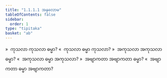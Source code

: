 ```yaml
---
title: "1.1.1.1 အနုလောမ"
tableOfContents: false
sidebar:
  order: 1
type: "tipitaka"
basket: "ab"
---
```



<DynamicBreadcrumb />

<Division number="1">

<Paragraph number="2">
»  ကုသလာ ကုသလာ ဓမ္မာ?
</Paragraph>

<Paragraph number="3">
«  ကုသလာ ဓမ္မာ ကုသလာ?
</Paragraph>

<Paragraph number="4">
»  အကုသလာ အကုသလာ ဓမ္မာ?
</Paragraph>

<Paragraph number="5">
«  အကုသလာ ဓမ္မာ အကုသလာ?
</Paragraph>

<Paragraph number="6">
»  အဗျာကတာ အဗျာကတာ ဓမ္မာ?
</Paragraph>

<Paragraph number="7">
«  အဗျာကတာ ဓမ္မာ အဗျာကတာ?
</Paragraph>
</Division>